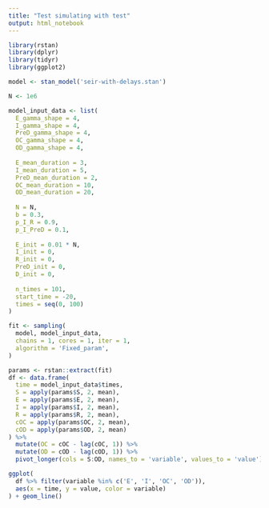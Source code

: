 ```yaml
---
title: "Test simulating with test"
output: html_notebook
---
```


```r
library(rstan)
library(dplyr)
library(tidyr)
library(ggplot2)
```


```r
model <- stan_model('seir-with-delays.stan')
```

```r
N <- 1e6

model_input_data <- list(
  E_gamma_shape = 4,
  I_gamma_shape = 4,
  PreD_gamma_shape = 4,
  OC_gamma_shape = 4,
  OD_gamma_shape = 4,
  
  E_mean_duration = 3,
  I_mean_duration = 5,
  PreD_mean_duration = 2,
  OC_mean_duration = 10,
  OD_mean_duration = 20,
  
  N = N,
  b = 0.3,
  p_I_R = 0.9,
  p_I_PreD = 0.1,
  
  E_init = 0.01 * N,
  I_init = 0,
  R_init = 0,
  PreD_init = 0,
  D_init = 0,
  
  n_times = 101,
  start_time = -20,
  times = seq(0, 100)
)
```

```r
fit <- sampling(
  model, model_input_data,
  chains = 1, cores = 1, iter = 1,
  algorithm = 'Fixed_param',
)
```

```r
params <- rstan::extract(fit)
df <- data.frame(
  time = model_input_data$times,
  S = apply(params$S, 2, mean),
  E = apply(params$E, 2, mean),
  I = apply(params$I, 2, mean),
  R = apply(params$R, 2, mean),
  cOC = apply(params$OC, 2, mean),
  cOD = apply(params$OD, 2, mean)
) %>%
  mutate(OC = cOC - lag(cOC, 1)) %>%
  mutate(OD = cOD - lag(cOD, 1)) %>%
  pivot_longer(cols = S:OD, names_to = 'variable', values_to = 'value')
```

```r
ggplot(
  df %>% filter(variable %in% c('E', 'I', 'OC', 'OD')),
  aes(x = time, y = value, color = variable)
) + geom_line()
```


